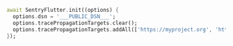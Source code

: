 <SignInNote />

```dart
await SentryFlutter.init((options) {
  options.dsn = '___PUBLIC_DSN___';
  options.tracePropagationTargets.clear();
  options.tracePropagationTargets.addAll(['https://myproject.org', 'https://.*.otherservice.org/.*']);
});
```
